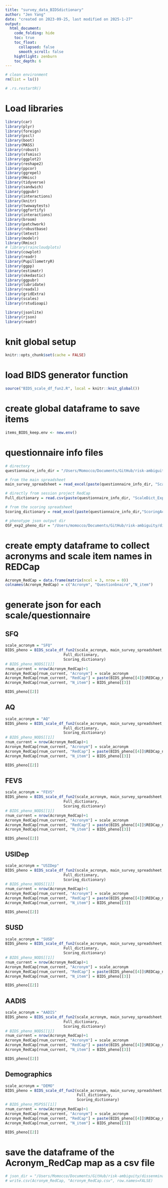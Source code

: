 ```yaml
---
title: "survey_data_BIDSdictionary"
author: "Jen Yang"
date: "created on 2023-09-25, last modified on 2025-1-27"
output: 
  html_document:
    code_folding: hide
    toc: true
    toc_float:
      collapsed: false
      smooth_scroll: false
    hightlight: zenburn
    toc_depth: 6
---
```


```r
# clean environment
rm(list = ls())
```

```r
# .rs.restartR()
```

# Load libraries
```r
library(car)
library(plyr)
library(foreign)
library(pscl)
library(boot)
library(MASS)
library(robust)
library(sfsmisc)
library(ggplot2)
library(reshape2)
library(ppcor)
library(ggrepel)
library(Hmisc)
library(tidyverse)
library(sandwich)
library(ggpubr)
library(interactions)
library(knitr)
library(twowaytests)
library(ggfortify)
library(interactions)
library(broom)
library(patchwork)
library(robustbase)
library(lmtest)
library(modelr)
library(Rmisc)
# library(raincloudplots)
library(cowplot)
library(readr)
library(PupillometryR)
library(ggpp)
library(estimatr)
library(skedastic)
library(ggpubr)
library(lubridate)
library(readxl)
library(gridExtra)
library(scales)
library(rstudioapi)

library(jsonlite)
library(rjson)
library(readr)
```

# knit global setup
```r
knitr::opts_chunk$set(cache = FALSE)
```

# load BIDS generator function
```r
source("BIDS_scale_df_fun2.R", local = knitr::knit_global())
```

# create global dataframe to save items
```r
items_BIDS_keep.env <- new.env()
```

# questionnaire info files
```r
# directory
questionnaire_info_dir = "/Users/Momocco/Documents/GitHub/risk-ambiguity/data"

# from the main spreadsheet
main_survey_spreadsheet = read_excel(paste(questionnaire_info_dir, "ScaleMeta_Exp2.xlsx", sep = "/"))

# directly from session project RedCap
Full_dictionary = read.csv(paste(questionnaire_info_dir, "ScaleDict_Exp2.csv", sep = "/"))

# from the scoring spreadsheet
Scoring_dictionary = read_excel(paste(questionnaire_info_dir,"ScoringAcronymMap_Exp2.xlsx", sep = "/"))

# phenotype json output dir
OSF_exp2_pheno_dir = "/Users/momocco/Documents/GitHub/risk-ambiguity/dissenminate/OSF_upload/beh_risk_amb_Exp2/phenotype"

```

# create empty dataframe to collect acronyms and scale item names in REDCap
```r
Acronym_RedCap = data.frame(matrix(ncol = 3, nrow = 0))
colnames(Acronym_RedCap) = c("Acronym", "Questionbnaire","N_item")
```

# generate json for each scale/questionnaire
## SFQ
```r
scale_acronym = "SFQ"
BIDS_pheno = BIDS_scale_df_fun2(scale_acronym, main_survey_spreadsheet,
                          Full_dictionary, 
                          Scoring_dictionary)
# BIDS_pheno_NODS[[1]]
rnum_current = nrow(Acronym_RedCap)+1
Acronym_RedCap[rnum_current, "Acronym"] = scale_acronym
Acronym_RedCap[rnum_current, "RedCap"] = paste(BIDS_pheno[[4]]$REDCap_name, collapse = ",")
Acronym_RedCap[rnum_current, "N_item"] = BIDS_pheno[[3]]

BIDS_pheno[[2]]
```

## AQ
```r
scale_acronym = "AQ"
BIDS_pheno = BIDS_scale_df_fun2(scale_acronym, main_survey_spreadsheet,
                          Full_dictionary, 
                          Scoring_dictionary)
# BIDS_pheno_NODS[[1]]
rnum_current = nrow(Acronym_RedCap)+1
Acronym_RedCap[rnum_current, "Acronym"] = scale_acronym
Acronym_RedCap[rnum_current, "RedCap"] = paste(BIDS_pheno[[4]]$REDCap_name, collapse = ",")
Acronym_RedCap[rnum_current, "N_item"] = BIDS_pheno[[3]]

BIDS_pheno[[2]]
```

## FEVS
```r
scale_acronym = "FEVS"
BIDS_pheno = BIDS_scale_df_fun2(scale_acronym, main_survey_spreadsheet,
                          Full_dictionary, 
                          Scoring_dictionary)
# BIDS_pheno_NODS[[1]]
rnum_current = nrow(Acronym_RedCap)+1
Acronym_RedCap[rnum_current, "Acronym"] = scale_acronym
Acronym_RedCap[rnum_current, "RedCap"] = paste(BIDS_pheno[[4]]$REDCap_name, collapse = ",")
Acronym_RedCap[rnum_current, "N_item"] = BIDS_pheno[[3]]

BIDS_pheno[[2]]
```

## USIDep
```r
scale_acronym = "USIDep"
BIDS_pheno = BIDS_scale_df_fun2(scale_acronym, main_survey_spreadsheet,
                          Full_dictionary, 
                          Scoring_dictionary)
# BIDS_pheno_NODS[[1]]
rnum_current = nrow(Acronym_RedCap)+1
Acronym_RedCap[rnum_current, "Acronym"] = scale_acronym
Acronym_RedCap[rnum_current, "RedCap"] = paste(BIDS_pheno[[4]]$REDCap_name, collapse = ",")
Acronym_RedCap[rnum_current, "N_item"] = BIDS_pheno[[3]]

BIDS_pheno[[2]]
```

## SUSD
```r
scale_acronym = "SUSD"
BIDS_pheno = BIDS_scale_df_fun2(scale_acronym, main_survey_spreadsheet,
                          Full_dictionary, 
                          Scoring_dictionary)
# BIDS_pheno_NODS[[1]]
rnum_current = nrow(Acronym_RedCap)+1
Acronym_RedCap[rnum_current, "Acronym"] = scale_acronym
Acronym_RedCap[rnum_current, "RedCap"] = paste(BIDS_pheno[[4]]$REDCap_name, collapse = ",")
Acronym_RedCap[rnum_current, "N_item"] = BIDS_pheno[[3]]

BIDS_pheno[[2]]
```

## AADIS
```r
scale_acronym = "AADIS"
BIDS_pheno = BIDS_scale_df_fun2(scale_acronym, main_survey_spreadsheet,
                          Full_dictionary, 
                          Scoring_dictionary)
# BIDS_pheno_NODS[[1]]
rnum_current = nrow(Acronym_RedCap)+1
Acronym_RedCap[rnum_current, "Acronym"] = scale_acronym
Acronym_RedCap[rnum_current, "RedCap"] = paste(BIDS_pheno[[4]]$REDCap_name, collapse = ",")
Acronym_RedCap[rnum_current, "N_item"] = BIDS_pheno[[3]]

BIDS_pheno[[2]]
```

## Demographics
```r
scale_acronym = "DEMO"
BIDS_pheno = BIDS_scale_df_fun2(scale_acronym, main_survey_spreadsheet,
                                Full_dictionary, 
                                Scoring_dictionary)
# BIDS_pheno_MSPSS[[1]]
rnum_current = nrow(Acronym_RedCap)+1
Acronym_RedCap[rnum_current, "Acronym"] = scale_acronym
Acronym_RedCap[rnum_current, "RedCap"] = paste(BIDS_pheno[[4]]$REDCap_name, collapse = ",")
Acronym_RedCap[rnum_current, "N_item"] = BIDS_pheno[[3]]

BIDS_pheno[[2]]
```

# save the dataframe of the Acronym_RedCap map as a csv file
```r
# json_dir = "/Users/Momocco/Documents/GitHub/risk-ambiguity/dissenminate/Experiment-2/phenotype"
# write.csv(Acronym_RedCap, "Acronym_RedCap.csv", row.names=FALSE)
```
